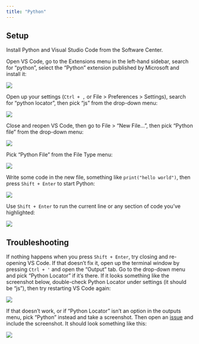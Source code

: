 ```yaml
---
title: "Python"
---
```


## Setup

Install Python and Visual Studio Code from the Software Center.

Open VS Code, go to the Extensions menu in the left-hand sidebar, search for "python", select the "Python" extension published by Microsoft and install it:

![](assets/img/py1.png){fig-alt="Screenshot showing VS Code, highlighting the Extensions menu and the Python extension"}

Open up your settings (`Ctrl + ,` or File > Preferences > Settings), search for "python locator", then pick "js" from the drop-down menu: 

![](assets/img/py2.png){fit-alt="Screenshot showing the settings menu in VS Code, with 'python locator' in the search bar and the 'js' option highlighted"}

Close and reopen VS Code, then go to File > "New File...", then pick "Python file" from the drop-down menu:

![](assets/img/py3.png){fit-alt="Screenshot showing the File menu in VS Code, with 'New File...' highlighted"}

Pick "Python File" from the File Type menu:

![](assets/img/py4.png){fit-alt="Screenshot showing the 'Select File Type or Enter File Name...' menu in VS Code, with 'Python File' highlighted"}

Write some code in the new file, something like `print("hello world")`, then press `Shift + Enter` to start Python: 

![](assets/img/py5.png){fit-alt="Screenshot showing a Python file in VS Code with a Python terminal open in the lower half of the screen"}

Use `Shift + Enter` to run the current line or any section of code you’ve highlighted: 

![](assets/img/py6.png){fit-alt="Screenshot showing a Python file in VS Code with a Python terminal open in the lower half of the screen running the file"}

## Troubleshooting

If nothing happens when you press `Shift + Enter`, try closing and re-opening VS Code. If that doesn't fix it, open up the terminal window by pressing `Ctrl + '` and open the "Output" tab. Go to the drop-down menu and pick "Python Locator" if it's there. If it looks something like the screenshot below, double-check Python Locator under settings (it should be "js"), then try restarting VS Code again:

![](assets/img/py7.png){fit-alt="Screenshot showing the output tab in VS Code with 'Output' and 'Python Locator' highlighted"}

If that doesn't work, or if "Python Locator" isn't an option in the outputs menu, pick "Python" instead and take a screenshot. Then open an [issue](https://github.com/nistatisticsresearchagency/howtofixit/issues) and include the screenshot. It should look something like this:

![](assets/img/py8.png){fit-alt="Screenshot showing the output tab in VS Code with 'Output' and 'Python' highlighted"}



